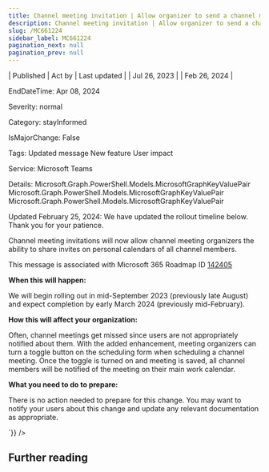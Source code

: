 ```yaml
---
title: Channel meeting invitation | Allow organizer to send a channel meeting invite to everyone in team
description: Channel meeting invitation | Allow organizer to send a channel meeting invite to everyone in team
slug: /MC661224
sidebar_label: MC661224
pagination_next: null
pagination_prev: null
---
```



| Published | Act by | Last updated |
| Jul 26, 2023 |  | Feb 26, 2024 |

EndDateTime: Apr 08, 2024

Severity: normal

Category: stayInformed

IsMajorChange: False

Tags: Updated message New feature User impact

Service: Microsoft Teams

Details: Microsoft.Graph.PowerShell.Models.MicrosoftGraphKeyValuePair Microsoft.Graph.PowerShell.Models.MicrosoftGraphKeyValuePair Microsoft.Graph.PowerShell.Models.MicrosoftGraphKeyValuePair

<div dangerouslySetInnerHTML={{__html:`
<p style="">Updated February 25, 2024: We have updated the rollout timeline below. Thank you for your patience.</p><p style="">Channel meeting invitations will now allow channel meeting organizers the ability to share invites on personal calendars of all channel members.</p><p style="">This message is associated with Microsoft 365 Roadmap ID <a href="https://www.microsoft.com/microsoft-365/roadmap?filters=&amp;searchterms=142405" target="_blank">142405</a></p><p style="">
</p><p style=""><b>When this will happen:</b></p><p style="">We will begin rolling out in mid-September 2023 (previously late August) and expect completion by early March 2024 (previously mid-February).&nbsp;</p><p style=""><b>How this will affect your organization:</b></p><p style="">Often, channel meetings get missed since users are not appropriately notified about them. With the added enhancement, meeting organizers can turn a toggle button on the scheduling form when scheduling a channel meeting. Once the toggle is turned on and meeting is saved, all channel members will be notified of the meeting on their main work calendar.&nbsp;</p><p style=""><b>What you need to do to prepare:</b></p><p style="">There is no action needed to prepare for this change. You may want to notify your users about this change and update any relevant documentation as appropriate.</p><p style="">
</p>
`}} />

## Further reading
